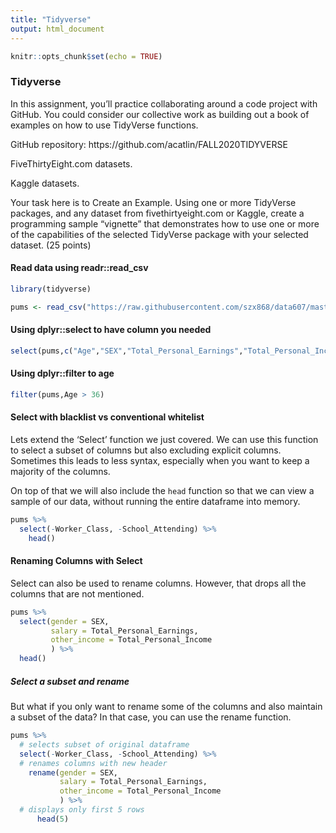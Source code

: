 ```yaml
---
title: "Tidyverse"
output: html_document
---
```


```r
knitr::opts_chunk$set(echo = TRUE)
```

### Tidyverse

In this assignment, you’ll practice collaborating around a code project with GitHub.  You could consider our collective work as building out a book of examples on how to use TidyVerse functions.

GitHub repository:  https://github.com/acatlin/FALL2020TIDYVERSE

FiveThirtyEight.com datasets.

Kaggle datasets. 

Your task here is to Create an Example.  Using one or more TidyVerse packages, and any dataset from fivethirtyeight.com or Kaggle, create a programming sample “vignette” that demonstrates how to use one or more of the capabilities of the selected TidyVerse package with your selected dataset. (25 points)


#### Read data using readr::read_csv

```r
library(tidyverse)

pums <- read_csv("https://raw.githubusercontent.com/szx868/data607/master/Tidyverse/2019PUMS_PERSON_DATA_NY.csv")


```
#### Using dplyr::select to have column you needed

```r
select(pums,c("Age","SEX","Total_Personal_Earnings","Total_Personal_Income"))

```

#### Using dplyr::filter to age

```r
filter(pums,Age > 36)

```

#### Select with blacklist vs conventional whitelist
Lets extend the 'Select' function we just covered. We can use this function to select a subset of columns but also excluding explicit columns. Sometimes this leads to less syntax, especially when you want to keep a majority of the columns.

On top of that we will also include the `head` function so that we can view a sample of our data, without running the entire dataframe into memory.

```r
pums %>%
  select(-Worker_Class, -School_Attending) %>%
    head()
```

#### Renaming Columns with Select
Select can also be used to rename columns. However, that drops all the columns that are not mentioned. 


```r
pums %>%
  select(gender = SEX,
         salary = Total_Personal_Earnings,
         other_income = Total_Personal_Income
         ) %>%
  head()

```

##### Select a subset and rename
But what if you only want to rename some of the columns and also maintain a subset of the data? In that case, you can use the rename function.

```r
pums %>%
  # selects subset of original dataframe
  select(-Worker_Class, -School_Attending) %>%
  # renames columns with new header
    rename(gender = SEX,
           salary = Total_Personal_Earnings,
           other_income = Total_Personal_Income
           ) %>%
  # displays only first 5 rows
      head(5)


```
 